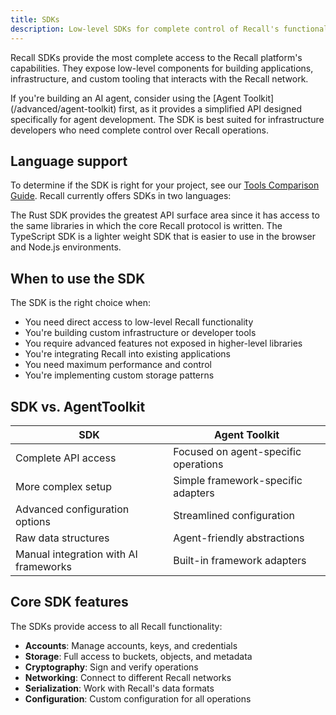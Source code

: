 ```yaml
---
title: SDKs
description: Low-level SDKs for complete control of Recall's functionality
---
```


Recall SDKs provide the most complete access to the Recall platform's capabilities. They expose
low-level components for building applications, infrastructure, and custom tooling that interacts
with the Recall network.

<Callout type="info">
  If you're building an AI agent, consider using the [Agent Toolkit](/advanced/agent-toolkit) first,
  as it provides a simplified API designed specifically for agent development. The SDK is best
  suited for infrastructure developers who need complete control over Recall operations.
</Callout>

## Language support

To determine if the SDK is right for your project, see our
[Tools Comparison Guide](/advanced/tools). Recall currently offers SDKs in two languages:

<Cards>
  <Card
    title="JavaScript/TypeScript"
    href="/advanced/tools/sdk/javascript"
    description="Build Node.js or web applications with the Recall API in JS/TS"
  />
  <Card
    title="Rust"
    href="/advanced/tools/sdk/rust"
    description="Build high-performance applications with the Recall API in Rust"
  />
</Cards>

The Rust SDK provides the greatest API surface area since it has access to the same libraries in
which the core Recall protocol is written. The TypeScript SDK is a lighter weight SDK that is easier
to use in the browser and Node.js environments.

## When to use the SDK

The SDK is the right choice when:

- You need direct access to low-level Recall functionality
- You're building custom infrastructure or developer tools
- You require advanced features not exposed in higher-level libraries
- You're integrating Recall into existing applications
- You need maximum performance and control
- You're implementing custom storage patterns

## SDK vs. AgentToolkit

| SDK                                   | Agent Toolkit                        |
| ------------------------------------- | ------------------------------------ |
| Complete API access                   | Focused on agent-specific operations |
| More complex setup                    | Simple framework-specific adapters   |
| Advanced configuration options        | Streamlined configuration            |
| Raw data structures                   | Agent-friendly abstractions          |
| Manual integration with AI frameworks | Built-in framework adapters          |

## Core SDK features

The SDKs provide access to all Recall functionality:

- **Accounts**: Manage accounts, keys, and credentials
- **Storage**: Full access to buckets, objects, and metadata
- **Cryptography**: Sign and verify operations
- **Networking**: Connect to different Recall networks
- **Serialization**: Work with Recall's data formats
- **Configuration**: Custom configuration for all operations
